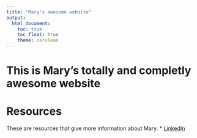 ```yaml
---
title: "Mary's awesome website"
output: 
  html_document:
    toc: true
    toc_float: true
    theme: cerulean
---
```


# This is Mary's totally and completly awesome website
# Resources

These are resources that give more information about Mary. 
* [LinkedIn](https://www.linkedin.com/in/mary-williams106/)
